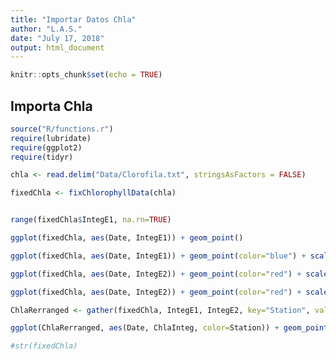 ```yaml
---
title: "Importar Datos Chla"
author: "L.A.S."
date: "July 17, 2018"
output: html_document
---
```


```r
knitr::opts_chunk$set(echo = TRUE)
```

## Importa Chla

```r
source("R/functions.r")
require(lubridate)
require(ggplot2)
require(tidyr)

chla <- read.delim("Data/Clorofila.txt", stringsAsFactors = FALSE)

fixedChla <- fixChlorophyllData(chla)


range(fixedChla$IntegE1, na.rn=TRUE)

ggplot(fixedChla, aes(Date, IntegE1)) + geom_point()

ggplot(fixedChla, aes(Date, IntegE1)) + geom_point(color="blue") + scale_y_log10()

ggplot(fixedChla, aes(Date, IntegE2)) + geom_point(color="red") + scale_y_log10()

ggplot(fixedChla, aes(Date, IntegE2)) + geom_point(color="red") + scale_y_log10() + theme_bw()

ChlaRerranged <- gather(fixedChla, IntegE1, IntegE2, key="Station", value="ChlaInteg")

ggplot(ChlaRerranged, aes(Date, ChlaInteg, color=Station)) + geom_point() + scale_y_log10() + theme_bw()

#str(fixedChla)

```

